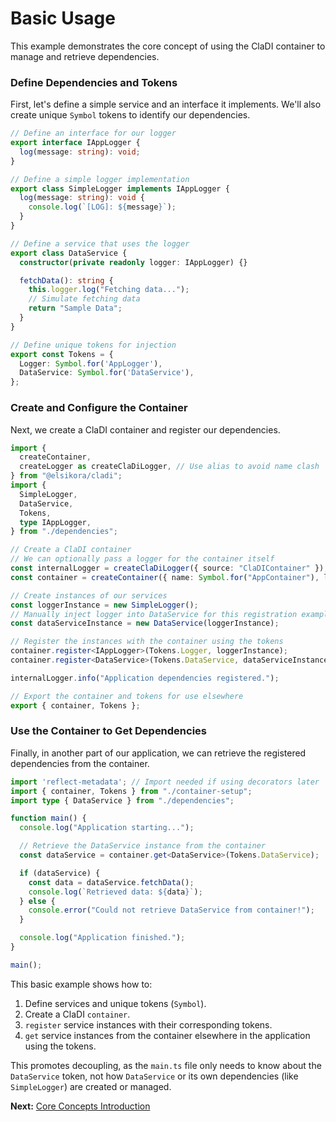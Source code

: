 
# Basic Usage

This example demonstrates the core concept of using the ClaDI container to manage and retrieve dependencies.

<Steps>

### Define Dependencies and Tokens

First, let's define a simple service and an interface it implements. We'll also create unique `Symbol` tokens to identify our dependencies.

```typescript filename="src/dependencies.ts" copy
// Define an interface for our logger
export interface IAppLogger {
  log(message: string): void;
}

// Define a simple logger implementation
export class SimpleLogger implements IAppLogger {
  log(message: string): void {
    console.log(`[LOG]: ${message}`);
  }
}

// Define a service that uses the logger
export class DataService {
  constructor(private readonly logger: IAppLogger) {}

  fetchData(): string {
    this.logger.log("Fetching data...");
    // Simulate fetching data
    return "Sample Data";
  }
}

// Define unique tokens for injection
export const Tokens = {
  Logger: Symbol.for('AppLogger'),
  DataService: Symbol.for('DataService'),
};
```

### Create and Configure the Container

Next, we create a ClaDI container and register our dependencies.

```typescript filename="src/container-setup.ts" copy
import {
  createContainer,
  createLogger as createClaDiLogger, // Use alias to avoid name clash
} from "@elsikora/cladi";
import {
  SimpleLogger,
  DataService,
  Tokens,
  type IAppLogger,
} from "./dependencies";

// Create a ClaDI container
// We can optionally pass a logger for the container itself
const internalLogger = createClaDiLogger({ source: "ClaDIContainer" });
const container = createContainer({ name: Symbol.for("AppContainer"), logger: internalLogger });

// Create instances of our services
const loggerInstance = new SimpleLogger();
// Manually inject logger into DataService for this registration example
const dataServiceInstance = new DataService(loggerInstance);

// Register the instances with the container using the tokens
container.register<IAppLogger>(Tokens.Logger, loggerInstance);
container.register<DataService>(Tokens.DataService, dataServiceInstance);

internalLogger.info("Application dependencies registered.");

// Export the container and tokens for use elsewhere
export { container, Tokens };
```

### Use the Container to Get Dependencies

Finally, in another part of our application, we can retrieve the registered dependencies from the container.

```typescript filename="src/main.ts" copy
import 'reflect-metadata'; // Import needed if using decorators later
import { container, Tokens } from "./container-setup";
import type { DataService } from "./dependencies";

function main() {
  console.log("Application starting...");

  // Retrieve the DataService instance from the container
  const dataService = container.get<DataService>(Tokens.DataService);

  if (dataService) {
    const data = dataService.fetchData();
    console.log(`Retrieved data: ${data}`);
  } else {
    console.error("Could not retrieve DataService from container!");
  }

  console.log("Application finished.");
}

main();
```

</Steps>

This basic example shows how to:

1.  Define services and unique tokens (`Symbol`).
2.  Create a ClaDI `container`.
3.  `register` service instances with their corresponding tokens.
4.  `get` service instances from the container elsewhere in the application using the tokens.

This promotes decoupling, as the `main.ts` file only needs to know about the `DataService` token, not how `DataService` or its own dependencies (like `SimpleLogger`) are created or managed.

**Next:** [Core Concepts Introduction](../core-concepts/introduction) 